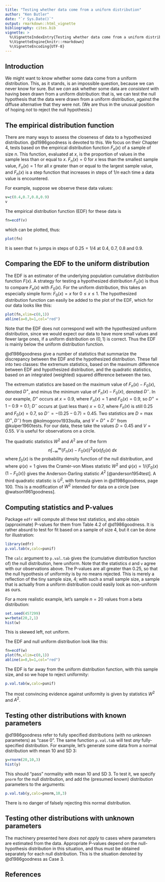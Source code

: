 ```yaml
---
title: "Testing whether data come from a uniform distribution"
author: "Ken Butler"
date: "`r Sys.Date()`"
output: rmarkdown::html_vignette
bibliography: cites.bib
vignette: >
  %\VignetteIndexEntry{Testing whether data come from a uniform distribution}
  %\VignetteEngine{knitr::rmarkdown}
  %\VignetteEncoding{UTF-8}
---
```


## Introduction

We might want to know whether some data come from a uniform distribution. This, as it stands, is an impossible question, because we can never know for sure. But we *can* ask whether some data are *consistent* with having been drawn from a uniform distribution: that is, we can test the null hypothesis that the data were drawn from a uniform distribution, against the diffuse alternative that they were not. (We are thus in the unusual position of hoping *not* to reject the null hypothesis.)

## The empirical distribution function

There are many ways to assess the closeness of data to a hypothesized distribution. @d1986goodness is devoted to this. We focus on their Chapter 4, tests based on the empirical distribution function $F_n(x)$ of a sample of size $n$. This function, evaluated at $x$, is the proportion of values in the sample less than or equal to $x$. $F_n(x)=0$ for $x$ less than the smallest sample value, $F_n(x)=1$ for all $x$ greater than or equal to the largest sample value, and $F_n(x)$ is a step function that increases in steps of $1/n$ each time a data value is encountered.

For example, suppose we observe these data values:

```r
v=c(0.4,0.7,0.8,0.9)
v
```

The empirical distribution function (EDF) for these data is

```r
fn=ecdf(v)
```

which can be plotted, thus:

```r
plot(fn)
```

It is seen that `fn` jumps in steps of $0.25=1/4$ at 0.4, 0.7, 0.8 and 0.9.

## Comparing the EDF to the uniform distribution

The EDF is an estimator of the underlying population cumulative distribution function $F(x)$. A strategy for testing a hypothesized distribution $F_0(x$) is thus to compare $F_n(x)$ with $F_0(x)$. For the uniform distribution, this takes an especially simple form: $F_0(x)=x$ for $0 \le x \le 1$. The hypothesized distribution function can easily be added to the plot of the EDF, which for our data looks like this:

```r
plot(fn,xlim=c(0,1))
abline(a=0,b=1,col="red")
```

Note that the EDF does not correspond well with the hypothesized uniform distribution, since we would expect our data to have more small values and fewer large ones, if a uniform distribution on $(0,1)$ is correct. Thus the EDF is mainly below the uniform distribution function.

@d1986goodness give a number of statistics that summarize the discrepancy between the EDF and the hypothesized distribution. These fall into two classes: the extremum statistics, based on the maximum difference between EDF and hypothesized distribution, and the quadratic statistics, based on an integrated (weighted) squared difference between the two.

The extremum statistics are based on the maximum value of $F_n(x)-F_0(x)$, denoted $D^+$, and minus the minimum value of $F_n(x)-F_0(x)$, denoted $D^-$. In our example, $D^+$ occurs at $x=0.9$, where $F_n(x)=1$ and $F_0(x)=0.9$, so $D^+=1-0.9=0.1$; $D^-$ occurs at (just less than) $x=0.7$, where $F_n(x)$ is still 0.25 and $F_0(x)=0.7$, so $D^-=-(0.25-0.7)=0.45$. Two statistics are $D=\max(D^+, D^-)$ from @kolmogorov1933sulla, and $V=D^+ + D^-$ from @kuiper1960tests. For our data, these take the values $D=0.45$ and $V=0.55$.  $V$ is useful for observations on a circle.

The quadratic statistics $W^2$ and $A^2$ are of the form
$$ n \int_{-\infty}^{\infty} \{ F_n(x)-F_0(x) \}^2 \psi(x) f_0(x)\; dx$$
where $f_0(x)$ is the probability density function of the null distribution, and where $\psi(x)=1$ gives the Cram&eacute;r-von Mises statistic $W^2$ and $\psi(x)=1/\{F_0(x)(1-F_0(x)\}$ gives the Anderson-Darling statistic $A^2$ [@anderson1954test]. A third quadratic statistic is $U^2$, with formula given in @d1986goodness, page 100. This is a modification of $W^2$ intended for data on a circle [see @watson1961goodness]. 

## Computing statistics and P-values

Package `edfr` will compute all these test statistics, and also obtain (approximate) P-values for them from Table 4.2 of @d1986goodness. It is rather absurd to test for fit based on a sample of size 4, but it can be done for illustration:

```r
library(edfr)
p.val.tab(v,calc=punif)
```

The `calc` argument to `p.val.tab` gives the (cumulative distribution function of) the null distribution, here uniform. Note that the statistics `d` and `v` agree with our observations above. The P-values are all greater than 0.25, so that the null hypothesis of uniformity is by no means rejected. This is merely a reflection of the tiny sample size, 4; with such a small sample size, a sample that is actually from a uniform distribution could easily look as non-uniform as ours.

For a more realistic example, let's sample $n=20$ values from a beta distribution:

```r
set.seed(457299)
w=rbeta(20,2,1)
hist(w)
```

This is skewed left, not uniform.

The EDF and null uniform distribution look like this:

```r
fn=ecdf(w)
plot(fn,xlim=c(0,1))
abline(a=0,b=1,col="red")
```

The EDF is far away from the uniform distribution function, with this sample size, and so we hope to reject uniformity:

```r
p.val.tab(w,calc=punif)
```

The most convincing evidence against uniformity is given by statistics $W^2$ and $A^2$.

## Testing other distributions with known parameters

@d1986goodness refer to fully specified distributions (with no unknown parameters) as "case 0". The same function `p.val.tab` will test *any* fully-specified distribution. For example, let's generate some data from a normal distribution with mean 10 and SD 3:

```r
y=rnorm(20,10,3)
hist(y)
```

This should "pass" normality with mean 10 and SD 3. To test it, we specify `pnorm` for the null distribution, and add the (presumed known) distribution parameters to the arguments:


```r
p.val.tab(y,calc=pnorm,10,3)
```

There is no danger of falsely rejecting this normal distribution.

## Testing other distributions with unknown parameters

The machinery presented here *does not apply* to cases where parameters are estimated from the data. Appropriate P-values depend on the null-hypothesis distribution in this situation, and thus must be obtained separately for each null distribution. This is the situation denoted by @d1986goodness as Case 3. 

## References

